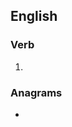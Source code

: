 ==English==

===Verb===
{{head|en|verb form}}

# {{en-third-person singular of|misalign}}

===Anagrams===
* {{anagrams|en|a=agiilmnss|missignal}}